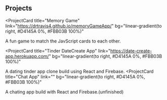 ## Projects

<ProjectCard
  title="Memory Game"
  link="https://drtravis4.github.io/memoryGameApp/"
  bg="linear-gradient(to right, #D4145A 0%, #FBB03B 100%)"
>
  A fun game to match the JavScript cards to each other.
</ProjectCard>

<ProjectCard
  title="Tinder DateCreate App"
  link="https://date-create-app.herokuapp.com/"
  bg="linear-gradient(to right, #D4145A 0%, #FBB03B 100%)"
>
  A dating tinder app clone build using React and Firebase.
</ProjectCard>
<ProjectCard
  title="Chat App"
  link=""
  bg="linear-gradient(to right, #D4145A 0%, #FBB03B 100%)"
>
  A chating app build with React and Firebase.(unfinished)
</ProjectCard>
